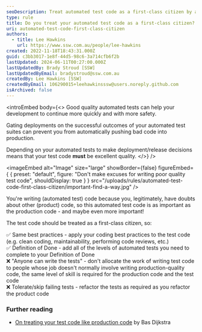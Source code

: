 ```yaml
---
seoDescription: Treat automated test code as a first-class citizen by applying best practices and maintaining high-quality code to ensure reliable testing and prevent deployment of poor quality code.
type: rule
title: Do you treat your automated test code as a first-class citizen?
uri: automated-test-code-first-class-citizen
authors:
  - title: Lee Hawkins
    url: https://www.ssw.com.au/people/lee-hawkins
created: 2022-11-18T18:43:31.000Z
guid: c3bb3017-1e8f-44d5-98c6-3a714cfb6f2b
lastUpdated: 2024-06-11T00:27:00.000Z
lastUpdatedBy: Brady Stroud [SSW]
lastUpdatedByEmail: bradystroud@ssw.com.au
createdBy: Lee Hawkins [SSW]
createdByEmail: 106290015+leehawkinsssw@users.noreply.github.com
isArchived: false
---
```


<introEmbed
  body={<>
Good quality automated tests can help your development to continue more quickly and with more safety.

Gating deployments on the successful outcomes of your automated test suites can prevent you from automatically pushing bad code into production.

Depending on your automated tests to make deployment/release decisions means that your test code **must** be excellent quality.
  </>}
/>

<imageEmbed
  alt="Image"
  size="large"
  showBorder={false}
  figureEmbed={ {
    preset: "default",
    figure: "Don't make excuses for writing poor quality test code",
    shouldDisplay: true
  } }
  src="/uploads/rules/automated-test-code-first-class-citizen/important-find-a-way.jpg"
/>


You're writing (automated test) code because you, legitimately, have doubts about other (product) code, so this automated test code is as important as the production code - and maybe even more important!

The test code should be treated as a first-class citizen, so:

✅ Same best practices - apply your coding best practices to the test code (e.g. clean coding, maintainability, performing code reviews, etc.)\
✅ Definition of Done - add all of the levels of automated tests you need to complete to your Definition of Done\
❌ "Anyone can write the tests" - don't allocate the work of writing test code to people whose job doesn't normally involve writing production-quality code, the same level of skill is required for the production code and the test code\
❌ Tolerate/skip failing tests - refactor the tests as required as you refactor the product code

### Further reading

* [On treating your test code like production code](https://www.ontestautomation.com/on-treating-your-test-code-like-production-code/) by Bas Dijkstra
